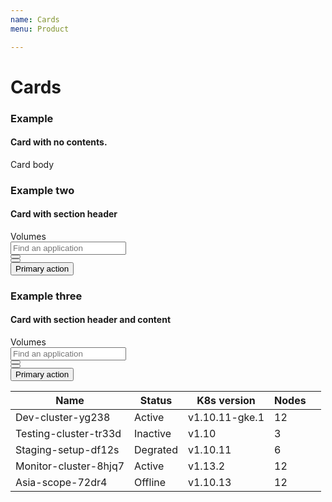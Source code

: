 ```yaml
---
name: Cards
menu: Product

---
```


# Cards
### Example
#### Card with no contents.
<Playground>
  <div class="card">
    <div class="card-body">
      Card body
    </div>
  </div>
</Playground>

### Example two
#### Card with section header

<Playground>
  <div class="card">
    <div class="card-body">
      <div class="section-header">
        <div class="section-header_title">
          <span class="section-header_title__text">Volumes</span>
        </div>
        <div class="section-header-controls">
          <div class="section-header-controls_item">
            <input class="form-control" placeholder="Find an application" />
          </div>
          <div class="section-header-controls_item">
            <button class="btn btn-secondary">
              <span class="fa fa-edit" />
            </button>
          </div>
          <div class="section-header-controls_item">
            <button class="btn btn-secondary">
              <span class="fa fa-filter" />
            </button>
          </div>
          <div class="section-header-controls_item ml-auto">
            <button class="btn btn-primary">Primary action</button>
          </div>
        </div>
      </div>
    </div>
  </div>
</Playground>

### Example three
#### Card with section header and content
<Playground>
  <div class="card">
    <div class="card-body">
      <div class="section-header">
        <div class="section-header_title">
          <span class="section-header_title__text">Volumes</span>
        </div>
        <div class="section-header-controls">
          <div class="section-header-controls_item">
            <input class="form-control" placeholder="Find an application" />
          </div>
          <div class="section-header-controls_item">
            <button class="btn btn-secondary">
              <span class="fa fa-edit" />
            </button>
          </div>
          <div class="section-header-controls_item">
            <button class="btn btn-secondary">
              <span class="fa fa-filter" />
            </button>
          </div>
          <div class="section-header-controls_item ml-auto">
            <button class="btn btn-primary">Primary action</button>
          </div>
        </div>
      </div>
      <table class="table table-hover">
        <thead>
          <tr>
            <th scope="col">Name</th>
            <th scope="col">Status</th>
            <th scope="col">K8s version</th>
            <th scope="col">Nodes</th>
            <th scope="col" />
          </tr>
        </thead>
        <tbody>
          <tr>
            <td>Dev-cluster-yg238</td>
            <td>
              <span class="badge badge-gradient-success badge-pill">Active</span>
            </td>
            <td>v1.10.11-gke.1</td>
            <td>12</td>
            <td />
          </tr>
          <tr>
            <td>Testing-cluster-tr33d</td>
            <td>
              <span class="badge badge-gradient-danger badge-pill">Inactive</span>
            </td>
            <td>v1.10</td>
            <td>3</td>
            <td />
          </tr>
          <tr>
            <td>Staging-setup-df12s</td>
            <td>
              <span class="badge badge-gradient-warning badge-pill">Degrated</span>
            </td>
            <td>v1.10.11</td>
            <td>6</td>
            <td />
          </tr>
          <tr>
            <td>Monitor-cluster-8hjq7</td>
            <td>
              <span class="badge badge-gradient-success badge-pill">Active</span>
            </td>
            <td>v1.13.2</td>
            <td>12</td>
            <td />
          </tr>
          <tr>
            <td>Asia-scope-72dr4</td>
            <td>
              <span class="badge badge-gradient-danger badge-pill">Offline</span>
            </td>
            <td>v1.10.13</td>
            <td>12</td>
            <td />
          </tr>
        </tbody>
      </table>
    </div>
  </div>
</Playground>
